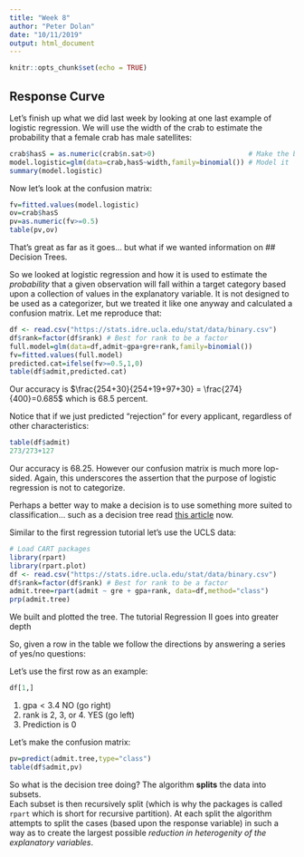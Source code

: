 ```yaml
---
title: "Week 8"
author: "Peter Dolan"
date: "10/11/2019"
output: html_document
---
```


```r
knitr::opts_chunk$set(echo = TRUE)
```

## Response Curve

Let's finish up what we did last week by looking at one last example of logistic regression.  We will use the width of the crab to estimate the probability that a female crab has male satellites:

```r
crab$hasS = as.numeric(crab$n.sat>0)                       # Make the binary response variable
model.logistic=glm(data=crab,hasS~width,family=binomial()) # Model it
summary(model.logistic)
```

Now let's look at the confusion matrix:

```r
fv=fitted.values(model.logistic)
ov=crab$hasS
pv=as.numeric(fv>=0.5)
table(pv,ov)
```

That's great as far as it goes... but what if we wanted information on 
## Decision Trees.

So we looked at logistic regression and how it is used to estimate the *probability* that a given observation will fall within a target category based upon a collection of values in the explanatory variable.  It is not designed to be used as a categorizer, but we treated it like one anyway and calculated a confusion matrix.  Let me reproduce that:

```r
df <- read.csv("https://stats.idre.ucla.edu/stat/data/binary.csv")
df$rank=factor(df$rank) # Best for rank to be a factor
full.model=glm(data=df,admit~gpa+gre+rank,family=binomial())
fv=fitted.values(full.model)
predicted.cat=ifelse(fv>=0.5,1,0)
table(df$admit,predicted.cat)
```

Our accuracy is $\frac{254+30}{254+19+97+30} = \frac{274}{400}=0.685$ which is 68.5 percent.

Notice that if we just predicted "rejection" for every applicant, regardless of other characteristics:

```r
table(df$admit)
273/273+127
```

Our accuracy is 68.25.  However our confusion matrix is much more lop-sided.  Again, this underscores the assertion that the purpose of logistic regression is not to categorize.

Perhaps a better way to make a decision is to use something more suited to classification... such as a decision tree read [this article](https://medium.com/analytics-vidhya/a-guide-to-machine-learning-in-r-for-beginners-decision-trees-c24dfd490abb) now.  

Similar to the first regression tutorial let's use the UCLS data:

```r
# Load CART packages
library(rpart)
library(rpart.plot)
df <- read.csv("https://stats.idre.ucla.edu/stat/data/binary.csv")
df$rank=factor(df$rank) # Best for rank to be a factor
admit.tree=rpart(admit ~ gre + gpa+rank, data=df,method="class")
prp(admit.tree)
```

We built and plotted the tree.  The tutorial Regression II goes into greater depth 

So, given a row in the table we follow the directions by answering a series of yes/no questions:

Let's use the first row as an example:

```r
df[1,]
```

1. $\textrm{gpa}<3.4$ NO (go right)
1. $\textrm{rank}$ is 2, 3, or 4.  YES (go left)
1. Prediction is 0

Let's make the confusion matrix:

```r
pv=predict(admit.tree,type="class")
table(df$admit,pv)
```

So what is the decision tree doing?  The algorithm **splits** the data into subsets.  
Each subset is then recursively split (which is why the packages is called `rpart` 
which is short for recursive partition).  At each split the algorithm attempts to split the cases (based upon the response variable) in such a way as to create the largest possible *reduction in heterogenity of the explanatory variables*.